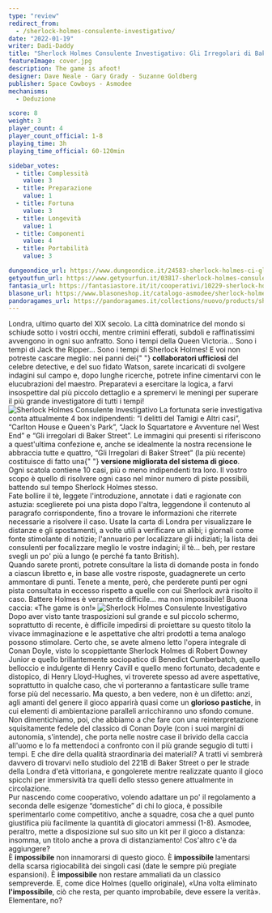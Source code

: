 ```yaml
---
type: "review"
redirect_from:
  - /sherlock-holmes-consulente-investigativo/
date: "2022-01-19"
writer: Dadi-Daddy
title: "Sherlock Holmes Consulente Investigativo: Gli Irregolari di Baker Street"
featureImage: cover.jpg
description: The game is afoot!
designer: Dave Neale - Gary Grady - Suzanne Goldberg
publisher: Space Cowboys - Asmodee
mechanisms:
  - Deduzione

score: 8
weight: 3
player_count: 4
player_count_official: 1-8
playing_time: 3h
playing_time_official: 60-120min

sidebar_votes:
  - title: Complessità
    value: 3
  - title: Preparazione
    value: 1
  - title: Fortuna
    value: 3
  - title: Longevità
    value: 1
  - title: Componenti
    value: 4
  - title: Portabilità
    value: 3

dungeondice_url: https://www.dungeondice.it/24583-sherlock-holmes-ci-gli-irregolari-di-baker-street.html
getyoutfun_url: https://www.getyourfun.it/03817-sherlock-holmes-consulente-investigativo-gli-irregolari-di-baker-street-giochi-di-investigazione.html
fantasia_url: https://fantasiastore.it/it/cooperativi/10229-sherlock-holmes-consulente-investigativo-gli-irregolari-di-baker-street.html
blasone_url: https://www.blasoneshop.it/catalogo-asmodee/sherlock-holmes-consulente-investigativo-gli-irregolari-di-baker-street-72-1079
pandoragames_url: https://pandoragames.it/collections/nuovo/products/sherlock-holmes-c-i-gli-irregolari-di-baker-street
---
```


<Setting>
  Londra, ultimo quarto del XIX secolo. La città dominatrice del mondo si
  schiude sotto i vostri occhi, mentre crimini efferati, subdoli e
  raffinatissimi avvengono in ogni suo anfratto. Sono i tempi della Queen
  Victoria… Sono i tempi di Jack the Ripper… Sono i tempi di Sherlock Holmes! E
  voi non potreste cascare meglio: nei panni dei{" "}
  <strong>collaboratori ufficiosi</strong> del celebre detective, e del suo
  fidato Watson, sarete incaricati di svolgere indagini sul campo e, dopo lunghe
  ricerche, potrete infine cimentarvi con le elucubrazioni del maestro.
  Preparatevi a esercitare la logica, a farvi insospettire dal più piccolo
  dettaglio e a spremervi le meningi per superare il più grande investigatore di
  tutti i tempi!
</Setting>

<img src="./game1.jpg" alt="Sherlock Holmes Consulente Investigativo" />

<Rules>
  La fortunata serie investigativa conta attualmente 4 box indipendenti: “I
  delitti del Tamigi e Altri casi”, “Carlton House e Queen's Park”, “Jack lo
  Squartatore e Avventure nel West End” e “Gli irregolari di Baker Street”. Le
  immagini qui presenti si riferiscono a quest'ultima confezione e, anche se
  idealmente la nostra recensione le abbraccia tutte e quattro, “Gli Irregolari
  di Baker Street” (la più recente) costituisce di fatto una{" "}
  <strong>versione migliorata del sistema di gioco</strong>.
  <br />
  Ogni scatola contiene 10 casi, più o meno indipendenti tra loro. Il vostro
  scopo è quello di risolvere ogni caso nel minor numero di piste possibili,
  battendo sul tempo Sherlock Holmes stesso.
  <br />
  Fate bollire il tè, leggete l'introduzione, annotate i dati e ragionate con
  astuzia: sceglierete poi una pista dopo l'altra, leggendone il contenuto al
  paragrafo corrispondente, fino a trovare le informazioni che riterrete
  necessarie a risolvere il caso. Usate la carta di Londra per visualizzare le
  distanze e gli spostamenti, a volte utili a verificare un alibi; i giornali
  come fonte stimolante di notizie; l'annuario per localizzare gli indiziati; la
  lista dei consulenti per focalizzare meglio le vostre indagini; il tè… beh,
  per restare svegli un po' più a lungo (e perché fa tanto British).
  <br />
  Quando sarete pronti, potrete consultare la lista di domande posta in fondo a
  ciascun libretto e, in base alle vostre risposte, guadagnerete un certo
  ammontare di punti. Tenete a mente, però, che perderete punti per ogni pista
  consultata in eccesso rispetto a quelle con cui Sherlock avrà risolto il caso.
  Battere Holmes è veramente difficile… ma non impossibile! Buona caccia: «The
  game is on!»
</Rules>

<img src="./game2.jpg" alt="Sherlock Holmes Consulente Investigativo" />

<Feedback>
  Dopo aver visto tante trasposizioni sul grande e sul piccolo schermo,
  soprattutto di recente, è difficile impedirsi di proiettare su questo titolo
  la vivace immaginazione e le aspettative che altri prodotti a tema analogo
  possono stimolare. Certo che, se avete almeno letto l'opera integrale di Conan
  Doyle, visto lo scoppiettante Sherlock Holmes di Robert Downey Junior e quello
  brillantemente sociopatico di Benedict Cumberbatch, quello belloccio e
  indulgente di Henry Cavill e quello meno fortunato, decadente e distopico, di
  Henry Lloyd-Hughes, vi troverete spesso ad avere aspettative, soprattutto in
  qualche caso, che vi porteranno a fantasticare sulle trame forse più del
  necessario. Ma questo, a ben vedere, non è un difetto: anzi, agli amanti del
  genere il gioco apparirà quasi come un <strong>glorioso pastiche</strong>, in
  cui elementi di ambientazione paralleli arricchiranno uno sfondo comune. Non
  dimentichiamo, poi, che abbiamo a che fare con una reinterpretazione
  squisitamente fedele del classico di Conan Doyle (con i suoi margini di
  autonomia, s'intende), che porta nelle nostre case il brivido della caccia
  all'uomo e lo fa mettendoci a confronto con il più grande segugio di tutti i
  tempi. E che dire della qualità straordinaria dei materiali? A tratti vi
  sembrerà davvero di trovarvi nello studiolo del 221B di Baker Street o per le
  strade della Londra d'età vittoriana, e gongolerete mentre realizzate quanto
  il gioco spicchi per immersività tra quelli dello stesso genere attualmente in
  circolazione.
  <br />
  Pur nascendo come cooperativo, volendo adattare un po' il regolamento a
  seconda delle esigenze “domestiche” di chi lo gioca, è possibile sperimentarlo
  come competitivo, anche a squadre, cosa che a quel punto giustifica più
  facilmente la quantità di giocatori ammessi (1-8). Asmodee, peraltro, mette a
  disposizione sul suo sito un kit per il gioco a distanza: insomma, un titolo
  anche a prova di distanziamento! Cos'altro c'è da aggiungere?
  <br />È <strong>impossibile</strong> non innamorarsi di questo gioco. È <strong>
    impossibile
  </strong> lamentarsi della scarsa rigiocabilità dei singoli casi (date le sempre
  più pregiate espansioni). È <strong>impossibile</strong> non restare ammaliati
  da un classico sempreverde. E, come dice Holmes (quello originale), «Una volta
  eliminato <strong>l'impossibile</strong>, ciò che resta, per quanto improbabile,
  deve essere la verità». Elementare, no?
</Feedback>

<Instagram id="CY6ErJAlcMU" />
